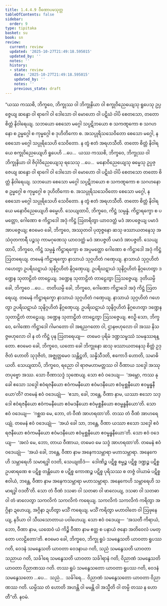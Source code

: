 ```yaml
---
title: 1.4.4.9 ဝီဏောပမသုတ္တ
tableOfContents: false
sidebar:
  order: 9
type: tipitaka
basket: su
book: sn
review:
  current: review
  updated: '2025-10-27T21:49:18.595015'
  updated_by: ''
  notes: ''
  history:
  - state: review
    date: '2025-10-27T21:49:18.595015'
    updated_by: ''
    notes: ''
    previous_state: draft
---
```



<ReviewStatus review={frontmatter.review} showDetails={true} />

<HypothesisAnnotation frontmatter={frontmatter} />

<DynamicBreadcrumb />

<Division number="246" book="sn" e="ch" v="18" p="316">

<Paragraph number="1067" book="sn">
“ယဿ ကဿစိ, ဘိက္ခဝေ, ဘိက္ခုဿ ဝါ ဘိက္ခုနိယာ ဝါ စက္ခုဝိညေယျေသု ရူပေသု ဥပ္ပဇ္ဇေယျ ဆန္ဒော ဝါ ရာဂေါ ဝါ ဒေါသော ဝါ မောဟော ဝါ ပဋိဃံ ဝါပိ စေတသော, တတော စိတ္တံ နိဝါရေယျ. သဘယော စေသော မဂ္ဂေါ သပ္ပဋိဘယော စ သကဏ္ဋကော စ သဂဟနော စ ဥမ္မဂ္ဂေါ စ ကုမ္မဂ္ဂေါ စ ဒုဟိတိကော စ. အသပ္ပုရိသသေဝိတော စေသော မဂ္ဂေါ, န စေသော မဂ္ဂေါ သပ္ပုရိသေဟိ သေဝိတော. န တွံ ဧတံ အရဟသီတိ. တတော စိတ္တံ နိဝါရယေ စက္ခုဝိညေယျေဟိ ရူပေဟိ …ပေ…  ယဿ ကဿစိ, ဘိက္ခဝေ, ဘိက္ခုဿ ဝါ ဘိက္ခုနိယာ ဝါ ဇိဝှါဝိညေယျေသု ရသေသု …ပေ…  မနောဝိညေယျေသု ဓမ္မေသု ဥပ္ပဇ္ဇေယျ ဆန္ဒော ဝါ ရာဂေါ ဝါ ဒေါသော ဝါ မောဟော ဝါ ပဋိဃံ ဝါပိ စေတသော တတော စိတ္တံ နိဝါရေယျ. သဘယော စေသော မဂ္ဂေါ သပ္ပဋိဘယော စ သကဏ္ဋကော စ သဂဟနော စ ဥမ္မဂ္ဂေါ စ ကုမ္မဂ္ဂေါ စ ဒုဟိတိကော စ. အသပ္ပုရိသသေဝိတော စေသော မဂ္ဂေါ, န စေသော မဂ္ဂေါ သပ္ပုရိသေဟိ သေဝိတော. န တွံ ဧတံ အရဟသီတိ. တတော စိတ္တံ နိဝါရယေ မနောဝိညေယျေဟိ ဓမ္မေဟိ.
</Paragraph>

<Paragraph number="1068" book="sn">
သေယျထာပိ, ဘိက္ခဝေ, ကိဋ္ဌံ သမ္ပန္နံ. ကိဋ္ဌာရက္ခော စ ပမတ္တော, ဂေါဏော စ ကိဋ္ဌာဒေါ အဒုံ ကိဋ္ဌံ ဩတရိတွာ ယာဝဒတ္ထံ မဒံ အာပဇ္ဇေယျ ပမာဒံ အာပဇ္ဇေယျ; ဧဝမေဝ ခေါ, ဘိက္ခဝေ, အဿုတဝါ ပုထုဇ္ဇနော ဆသု ဖဿာယတနေသု အသံဝုတကာရီ ပဉ္စသု ကာမဂုဏေသု ယာဝဒတ္ထံ မဒံ အာပဇ္ဇတိ ပမာဒံ အာပဇ္ဇတိ.
</Paragraph>

<Paragraph number="1069" book="sn">
သေယျထာပိ, ဘိက္ခဝေ, ကိဋ္ဌံ သမ္ပန္နံ ကိဋ္ဌာရက္ခော စ အပ္ပမတ္တော ဂေါဏော စ ကိဋ္ဌာဒေါ အဒုံ ကိဋ္ဌံ ဩတရေယျ. တမေနံ ကိဋ္ဌာရက္ခော နာသာယံ သုဂ္ဂဟိတံ ဂဏှေယျ. နာသာယံ သုဂ္ဂဟိတံ ဂဟေတွာ ဥပရိဃဋာယံ သုနိဂ္ဂဟိတံ နိဂ္ဂဏှေယျ. ဥပရိဃဋာယံ သုနိဂ္ဂဟိတံ နိဂ္ဂဟေတွာ ဒဏ္ဍေန သုတာဠိတံ တာဠေယျ. ဒဏ္ဍေန သုတာဠိတံ တာဠေတွာ ဩသဇ္ဇေယျ. ဒုတိယမ္ပိ ခေါ, ဘိက္ခဝေ …ပေ…  တတိယမ္ပိ ခေါ, ဘိက္ခဝေ, ဂေါဏော ကိဋ္ဌာဒေါ အဒုံ ကိဋ္ဌံ ဩတရေယျ. တမေနံ ကိဋ္ဌာရက္ခော နာသာယံ သုဂ္ဂဟိတံ ဂဏှေယျ. နာသာယံ သုဂ္ဂဟိတံ ဂဟေတွာ ဥပရိဃဋာယံ သုနိဂ္ဂဟိတံ နိဂ္ဂဏှေယျ. ဥပရိဃဋာယံ သုနိဂ္ဂဟိတံ နိဂ္ဂဟေတွာ ဒဏ္ဍေန သုတာဠိတံ တာဠေယျ. ဒဏ္ဍေန သုတာဠိတံ တာဠေတွာ ဩသဇ္ဇေယျ. ဧဝဉှိ သော, ဘိက္ခဝေ, ဂေါဏော ကိဋ္ဌာဒေါ ဂါမဂတော ဝါ အရညဂတော ဝါ, ဌာနဗဟုလော ဝါ အဿ နိသဇ္ဇဗဟုလော ဝါ န တံ ကိဋ္ဌံ ပုန ဩတရေယျ—  တမေဝ ပုရိမံ ဒဏ္ဍသမ္ဖဿံ သမနုဿရန္တော. ဧဝမေဝ ခေါ, ဘိက္ခဝေ, ယတော ခေါ ဘိက္ခုနော ဆသု ဖဿာယတနေသု စိတ္တံ ဥဒုဇိတံ ဟောတိ သုဒုဇိတံ, အဇ္ဈတ္တမေဝ သန္တိဋ္ဌတိ, သန္နိသီဒတိ, ဧကောဒိ ဟောတိ, သမာဓိယတိ.
</Paragraph>

<Paragraph number="1070" book="sn">
သေယျထာပိ, ဘိက္ခဝေ, ရညော ဝါ ရာဇမဟာမတ္တဿ ဝါ ဝီဏာယ သဒ္ဒေါ အဿုတပုဗ္ဗော အဿ. သော ဝီဏာသဒ္ဒံ သုဏေယျ. သော ဧဝံ ဝဒေယျ—  ‘အမ္ဘော, ကဿ နု ခေါ ဧသော သဒ္ဒေါ ဧဝံရဇနီယော ဧဝံကမနီယော ဧဝံမဒနီယော ဧဝံမုစ္ဆနီယော ဧဝမ္ဗန္ဓနီယော’တိ? တမေနံ ဧဝံ ဝဒေယျုံ—  ‘ဧသာ, ခေါ, ဘန္တေ, ဝီဏာ နာမ, ယဿာ ဧသော သဒ္ဒေါ ဧဝံရဇနီယော ဧဝံကမနီယော ဧဝံမဒနီယော ဧဝံမုစ္ဆနီယော ဧဝမ္ဗန္ဓနီယော’တိ. သော ဧဝံ ဝဒေယျ—  ‘ဂစ္ဆထ မေ, ဘော, တံ ဝီဏံ အာဟရထာ’တိ. တဿ တံ ဝီဏံ အာဟရေယျုံ. တမေနံ ဧဝံ ဝဒေယျုံ—  ‘အယံ ခေါ သာ, ဘန္တေ, ဝီဏာ ယဿာ ဧသော သဒ္ဒေါ ဧဝံရဇနီယော ဧဝံကမနီယော ဧဝံမဒနီယော ဧဝံမုစ္ဆနီယော ဧဝမ္ဗန္ဓနီယော’တိ. သော ဧဝံ ဝဒေယျ—  ‘အလံ မေ, ဘော, တာယ ဝီဏာယ, တမေဝ မေ သဒ္ဒံ အာဟရထာ’တိ. တမေနံ ဧဝံ ဝဒေယျုံ—  ‘အယံ ခေါ, ဘန္တေ, ဝီဏာ နာမ အနေကသမ္ဘာရာ မဟာသမ္ဘာရာ. အနေကေဟိ သမ္ဘာရေဟိ သမာရဒ္ဓါ ဝဒတိ, သေယျထိဒံ—  ဒေါဏိဉ္စ ပဋိစ္စ စမ္မဉ္စ ပဋိစ္စ ဒဏ္ဍဉ္စ ပဋိစ္စ ဥပဓာရဏေ စ ပဋိစ္စ တန္တိယော စ ပဋိစ္စ ကောဏဉ္စ ပဋိစ္စ ပုရိသဿ စ တဇ္ဇံ ဝါယာမံ ပဋိစ္စ ဧဝါယံ, ဘန္တေ, ဝီဏာ နာမ အနေကသမ္ဘာရာ မဟာသမ္ဘာရာ. အနေကေဟိ သမ္ဘာရေဟိ သမာရဒ္ဓါ ဝဒတီ’တိ. သော တံ ဝီဏံ ဒသဓာ ဝါ သတဓာ ဝါ ဖာလေယျ, ဒသဓာ ဝါ သတဓာ ဝါ တံ ဖာလေတွာ သကလိကံ သကလိကံ ကရေယျ. သကလိကံ သကလိကံ ကရိတွာ အဂ္ဂိနာ ဍဟေယျ, အဂ္ဂိနာ ဍဟိတွာ မသိံ ကရေယျ. မသိံ ကရိတွာ မဟာဝါတေ ဝါ ဩဖုနေယျ, နဒိယာ ဝါ သီဃသောတာယ ပဝါဟေယျ. သော ဧဝံ ဝဒေယျ—  ‘အသတီ ကိရာယံ, ဘော, ဝီဏာ နာမ, ယထေဝံ ယံ ကိဉ္စိ ဝီဏာ နာမ ဧတ္ထ စ ပနာယံ ဇနော အတိဝေလံ ပမတ္တော ပလဠိတော’တိ. ဧဝမေဝ ခေါ, ဘိက္ခဝေ, ဘိက္ခု ရူပံ သမနွေသတိ ယာဝတာ ရူပဿ ဂတိ, ဝေဒနံ သမနွေသတိ ယာဝတာ ဝေဒနာယ ဂတိ, သညံ သမနွေသတိ ယာဝတာ သညာယ ဂတိ, သင်္ခါရေ သမနွေသတိ ယာဝတာ သင်္ခါရာနံ ဂတိ, ဝိညာဏံ သမနွေသတိ ယာဝတာ ဝိညာဏဿ ဂတိ. တဿ ရူပံ သမနွေသတော ယာဝတာ ရူပဿ ဂတိ, ဝေဒနံ သမနွေသတော …ပေ…  သညံ…  သင်္ခါရေ…  ဝိညာဏံ သမနွေသတော ယာဝတာ ဝိညာဏဿ ဂတိ. ယမ္ပိဿ တံ ဟောတိ အဟန္တိ ဝါ မမန္တိ ဝါ အသ္မီတိ ဝါ တမ္ပိ တဿ န ဟောတီ”တိ.

</Paragraph>
</Division>

<Paragraph number="1071" type="center" book="sn">
နဝမံ.
</Paragraph>